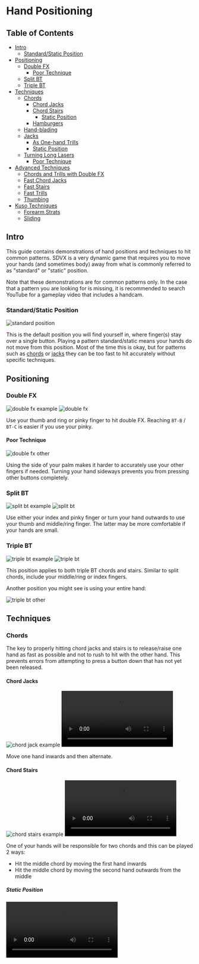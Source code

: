
# Hand Positioning

## Table of Contents
- [Intro](#intro)
  - [Standard/Static Position](#standardstatic-position)
- [Positioning](#positioning)
  - [Double FX](#double-fx)
    - [Poor Technique](#poor-technique)
  - [Split BT](#split-bt)
  - [Triple BT](#triple-bt)
- [Techniques](#techniques)
  - [Chords](#chords)
    - [Chord Jacks](#chord-jacks)
    - [Chord Stairs](#chord-stairs)
      - [Static Position](#static-position)
    - [Hamburgers](#hamburgers)
  - [Hand-blading](#hand-blading)
  - [Jacks](#jacks)
    - [As One-hand Trills](#as-one-hand-trills)
    - [Static Position](#static-position-1)
  - [Turning Long Lasers](#turning-long-lasers)
    - [Poor Technique](#poor-technique-1)
- [Advanced Techniques](#advanced-techniques)
  - [Chords and Trills with Double FX](#chords-and-trills-with-double-fx)
  - [Fast Chord Jacks](#fast-chord-jacks)
  - [Fast Stairs](#fast-stairs)
  - [Fast Trills](#fast-trills)
  - [Thumbing](#thumbing)
- [Kuso Techniques](#kuso-techniques)
  - [Forearm Strats](#forearm-strats)
  - [Sliding](#sliding)

## Intro

This guide contains demonstrations of hand positions and techniques to hit common patterns. SDVX is a very dynamic game that requires you to move your hands (and sometimes body) away from what is commonly referred to as "standard" or "static" position.

Note that these demonstrations are for common patterns only. In the case that a pattern you are looking for is missing, it is recommended to search YouTube for a gameplay video that includes a handcam.

### Standard/Static Position

<Image src="/guides/hand-positioning/standard_position.png" alt="standard position" />

This is the default position you will find yourself in, where finger(s) stay over a single button. Playing a pattern standard/static means your hands do not move from this position. Most of the time this is okay, but for patterns such as [chords](/terminology/patterns#chords) or [jacks](/patterns#jacks) they can be too fast to hit accurately without specific techniques.

## Positioning

### Double FX

<div className="flex flex-row items-center gap-x-4">
  <Image src="/guides/hand-positioning/ex_double_fx.png" alt="double fx example" />
  <Image src="/guides/hand-positioning/double_fx.png" alt="double fx" />
</div>

Use your thumb and ring or pinky finger to hit double FX. Reaching `BT-B` / `BT-C` is easier if you use your pinky.

#### Poor Technique

<Image src="/guides/hand-positioning/double_fx_other.png" alt="double fx other" />

Using the side of your palm makes it harder to accurately use your other fingers if needed. Turning your hand sideways prevents you from pressing other buttons completely.

### Split BT

<div className="flex flex-row items-center gap-x-4">
  <Image src="/guides/hand-positioning/ex_split_bt.png" alt="split bt example" />
  <Image src="/guides/hand-positioning/split_bt.png" alt="split bt" />
</div>

Use either your index and pinky finger or turn your hand outwards to use your thumb and middle/ring finger. The latter may be more comfortable if your hands are small.

### Triple BT

<div className="flex flex-row items-center gap-x-4">
  <Image src="/guides/hand-positioning/ex_triple_bt.png" alt="triple bt example" />
  <Image src="/guides/hand-positioning/triple_bt.png" alt="triple bt" />
</div>

This position applies to both triple BT chords and stairs. Similar to split chords, include your middle/ring or index fingers.

Another position you might see is using your entire hand:

<Image src="/guides/hand-positioning/triple_bt_other.png" alt="triple bt other" />

## Techniques

### Chords

The key to properly hitting chord jacks and stairs is to release/raise one hand as fast as possible and not to rush to hit with the other hand. This prevents errors from attempting to press a button down that has not yet been released.

#### Chord Jacks

<div className="flex flex-row gap-x-4">
  <Image src="/guides/hand-positioning/ex_chord_jack.png" alt="chord jack example" />
  <Video src="/guides/hand-positioning/chord_jack.mp4" types="video/mp4" />
</div>

Move one hand inwards and then alternate.

#### Chord Stairs

<div className="flex flex-row gap-x-4">
  <Image src="/guides/hand-positioning/ex_chord_stairs.png" alt="chord stairs example" />
  <Video src="/guides/hand-positioning/chord_stairs.mp4" types="video/mp4" />
</div>

One of your hands will be responsible for two chords and this can be played 2 ways:
  - Hit the middle chord by moving the first hand inwards
  - Hit the middle chord by moving the second hand outwards from the middle

##### Static Position

<Video src="/guides/hand-positioning/chord_stairs_static.mp4" types="video/mp4" />

Playing chord stairs without moving your hands is referred to as playing them standard/static. Since each hand is responsible for pressing one button twice, it becomes too difficult to hit on-time if the stair is fast.

#### Hamburgers

Use one thumb under the other hand or adjust your upper body to reach one hand over the other and then alternate.

<div className="flex flex-row gap-x-4">
  <Image src="/guides/hand-positioning/ex_hamburgers.png" alt="hamburgers example" />
  <Video src="/guides/hand-positioning/hamburgers.mp4" types="video/mp4" />
</div>

### Hand-blading

<Video src="/guides/hand-positioning/handblading.mp4" types="video/mp4"/>

This refers to turning knobs with an open hand. **Not recommended** as it is poor technique (you can quickly run out of room to turn long lasers) and excessive sideways force can damage the knobs.

### Jacks

The key to properly hitting jacks is to release/raise one hand as fast as possible and not to rush to hit with the other hand. This prevents errors from attempting to press a button down that has not yet been released.
<br/>

<div className="flex flex-row gap-x-4">
  <Image src="/guides/hand-positioning/ex_jacks.png" alt="jacks example" />
  <Video src="/guides/hand-positioning/jacks.mp4" types="video/mp4" />
</div>

Alternate your hands.

#### As One-hand Trills

<Video src="/guides/hand-positioning/jacks_one_hand.mp4" types="video/mp4"/>

An uncommon but viable technique is to quickly alternate your fingers instead of hands on a single button. Movement in the video has been exaggerated for clarity.

#### Static Position

<Video src="/guides/hand-positioning/jacks_static.mp4" types="video/mp4" />

Hitting jacks without alternating hands is referred to as playing jacks standard/static. It becomes too difficult to hit on-time if the jack is too fast.


### Turning Long Lasers

<Video src="/guides/hand-positioning/turning_knobs.mp4" types="video/mp4"/>

To ensure you do not drop lasers during long turns, alternate between pulling/pushing the knob along with your fingers and and then pushing/pulling with your thumb.
<br/>

<Video src="/guides/hand-positioning/turning_knobs_2.mp4" types="video/mp4"/>

This technique can also be done with your hand over the knob instead of to the side.

#### Poor Technique

<Video src="/guides/hand-positioning/turning_knobs_poor.mp4" types="video/mp4"/>

Turning knobs this way can result in dropped inputs as your hand leaves the knob or running out of room.

## Advanced Techniques

These advanced techniques can be used in high level charts (18+) where relatively simple patterns to hit static can become difficult due to increased speed or density. Movements in the videos have been exaggerated for clarity.

### Chords and Trills with Double FX

<div className="flex flex-row gap-x-4">
  <Image src="/guides/hand-positioning/ex_double_fx_bt_chords.png" alt="double fx bt chords example" />
  <Video src="/guides/hand-positioning/double_fx_bt_chords.mp4" types="video/mp4" />
</div>

Adjust your upper body to reach one hand over the other.
<br/>

<div className="flex flex-row gap-x-4">
  <Image src="/guides/hand-positioning/ex_double_fx_bt_trill.png" alt="double fx bt trill example" />
  <Video src="/guides/hand-positioning/double_fx_bt_trill.mp4" types="video/mp4" />
</div>

Alternatively, hit both `FX` with your index and pinky fingers let your hands overlap.

### Fast Chord Jacks

<div className="flex flex-row gap-x-4">
  <Image src="/guides/hand-positioning/ex_fast_chord_jacks.png" alt="fast chord jacks example" />
  <Video src="/guides/hand-positioning/fast_chord_jacks.mp4" types="video/mp4" />
</div>

Adjust your upper body to reach one hand over the other and then alternate.

### Fast Stairs

<div className="flex flex-row gap-x-4">
  <Image src="/guides/hand-positioning/ex_fast_triple_stairs.png" alt="fast triple stairs example" />
  <Video src="/guides/hand-positioning/fast_triple_stairs.mp4" types="video/mp4" />
</div>

<div className="flex flex-row gap-x-4">
  <Image src="/guides/hand-positioning/ex_fast_stairs.png" alt="fast stairs example" />
  <Video src="/guides/hand-positioning/fast_stairs.mp4" types="video/mp4" />
</div>

<div className="flex flex-row gap-x-4">
  <Image src="/guides/hand-positioning/ex_fast_stairs_full.png" alt="fast stairs full example" />
  <Video src="/guides/hand-positioning/fast_stairs_full.mp4" types="video/mp4" />
</div>

### Fast Trills

<div className="flex flex-row gap-x-4">
  <Image src="/guides/hand-positioning/ex_fast_trills.png" alt="fast trills example" />
  <Video src="/guides/hand-positioning/fast_trills.mp4" types="video/mp4" />
</div>

Adjust your body to reach one hand over the other and alternate them every 2 buttons.

### Thumbing

<Video src="/guides/hand-positioning/thumbing.mp4" types="video/mp4"/>

This refers to turning knobs and pressing buttons at the same time. Can be done in situations where one-hand patterns become too complex.

<br/>

<Image src="/guides/hand-positioning/hold_thumbing.png" alt="hold thumbing" />

Reaching up from an `FX` hold to hit a slam or turn a laser in one direction can also be considered thumbing. This technique may be limited by the size of your hands.

## Kuso Techniques

In Japanese, "kuso" (くそ / 糞) literally means "shit". Kuso techniques refer to unorthodox ways to play charts, usually for entertainment. Oftentimes, they complicate more than trivialize patterns, though this guide focuses more on the latter.

### Forearm Strats

<VideoVertical
  src="/guides/hand-positioning/elbow_strats.mp4"
  types="video/mp4"
  size="max-w-md" 
/>

This refers to using your forearms to alternatively hit quad jacks. Examples include [Ganymede kamome mix EXH 17](https://sdvx.in/01/01071e.htm) and [Gerbera MXM 18](https://sdvx.in/04/mrr04186m.htm)

### Sliding

<VideoVertical
  src="/guides/hand-positioning/sliding.mp4"
  types="video/mp4"
  size="max-w-md" 
/>

This refers to using your hands to "slide" across buttons to hit fast stairs. This technique is inefficient and can cause pain.

